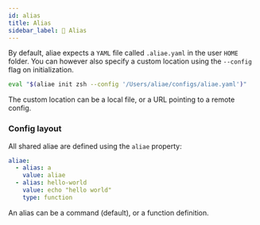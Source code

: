 ```yaml
---
id: alias
title: Alias
sidebar_label: 📝 Alias
---
```


By default, aliae expects a `YAML` file called `.aliae.yaml` in the user `HOME` folder.
You can however also specify a custom location using the `--config` flag on initialization.

```bash
eval "$(aliae init zsh --config '/Users/aliae/configs/aliae.yaml')"
```

The custom location can be a local file, or a URL pointing to a remote config.

### Config layout

All shared aliae are defined using the `aliae` property:

```yaml
aliae:
  - alias: a
    value: aliae
  - alias: hello-world
    value: echo "hello world"
    type: function
```

An alias can be a command (default), or a function definition.
